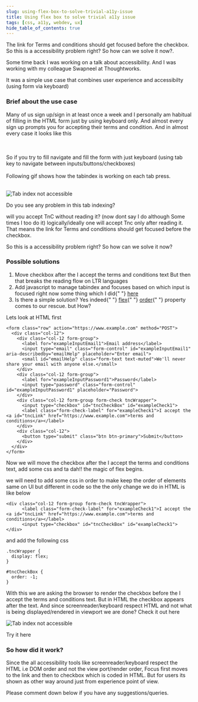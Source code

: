 ```yaml
---
slug: using-flex-box-to-solve-trivial-a11y-issue
title: Using flex box to solve trivial a11y issue
tags: [css, a11y, webdev, ux]
hide_table_of_contents: true
---
```


The link for Terms and conditions should get focused before the checkbox.
So this is a accessibility problem right?
So how can we solve it now?.

<!--truncate-->

Some time back I was working on a talk about accessibility. And I was working with my colleague Swapneel at Thoughtworks.

It was a simple use case that combines user experience and accessibilty (using form via keyboard)

### Brief about the use case

Many of us sign up/sign in at least once a week and I personally am habitual of filling in the HTML form just by using keyboard only. And almost every sign up prompts you for accepting their terms and condition.
And in almost every case it looks like this


<CodePen codePenEmbedUrl="https://codepen.io/nikhil-001mehta/embed/preview/RwrZyXz"></CodePen>

<br />
<br />
So if you try to fill navigate and fill the form with just keyboard (using tab
key to navigate between inputs/buttons/checkboxes)
<br />
<br />
Following gif shows how the tabindex is working on each tab press.
<br />
<br />

![Tab index not accessible](https://res.cloudinary.com/practicaldev/image/fetch/s--2qq02BHT--/c_limit%2Cf_auto%2Cfl_progressive%2Cq_66%2Cw_880/https://dev-to-uploads.s3.amazonaws.com/i/xarwch61vqdtho2o3pwb.gif)

Do you see any problem in this tab indexing?

will you accept TnC without reading it? (now dont say I do although Some times I too do it) logically/ideally one will accept Tnc only after reading it. That means the link for Terms and conditions should get focused before the checkbox.

So this is a accessibility problem right?
So how can we solve it now?

### Possible solutions

<ol>
  <li>
    Move checkbox after the I accept the terms and conditions text But then that
    breaks the reading flow on LTR languages
  </li>
  <li>
    Add javascript to manage tabindex and focuses based on which input is
    focused right now some thing which I did{" "}
    <a href="https://codepen.io/nikhil-001mehta/pen/PoZKaBW">here</a>
  </li>
  <li>
    Is there a simple solution? Yes indeed{" "}
    <a href="https://css-tricks.com/snippets/css/a-guide-to-flexbox/">flex</a>{" "}
    <a href="https://developer.mozilla.org/en-US/docs/Web/CSS/order">order</a>{" "}
    property comes to our rescue. but How?
  </li>
</ol>

Lets look at HTML first

```
<form class="row" action="https://www.example.com" method="POST">
  <div class="col-12">
    <div class="col-12 form-group">
      <label for="exampleInputEmail1">Email address</label>
      <input type="email" class="form-control" id="exampleInputEmail1" aria-describedby="emailHelp" placeholder="Enter email">
      <small id="emailHelp" class="form-text text-muted">We'll never share your email with anyone else.</small>
    </div>
    <div class="col-12 form-group">
      <label for="exampleInputPassword1">Password</label>
      <input type="password" class="form-control" id="exampleInputPassword1" placeholder="Password">
    </div>
    <div class="col-12 form-group form-check tncWrapper">
      <input type="checkbox" id="tncCheckBox" id="exampleCheck1">
      <label class="form-check-label" for="exampleCheck1">I accept the <a id="tncLink" href="https://www.example.com">terms and conditions</a></label>
    </div>
    <div class="col-12">
      <button type="submit" class="btn btn-primary">Submit</button>
    </div>
  </div>
</form>
```

Now we will move the checkbox after the I accept the terms and conditions text, add some css and ta dah!! the magic of flex begins.

we will need to add some css in order to make keep the order of elements same on UI but different in code so the the only change we do in HTML is like below

```
<div class="col-12 form-group form-check tncWrapper">
      <label class="form-check-label" for="exampleCheck1">I accept the <a id="tncLink" href="https://www.example.com">terms and conditions</a></label>
      <input type="checkbox" id="tncCheckBox" id="exampleCheck1">
</div>
```

and add the following css

```
.tncWrapper {
  display: flex;
}

#tncCheckBox {
  order: -1;
}
```

With this we are asking the browser to render the checkbox before the I accept the terms and conditions text. But in HTML the checkbox appears after the text. And since screenreader/keyboard respect HTML and not what is being displayed/rendered in viewport we are done?
Check it out here

![Tab index not accessible](https://res.cloudinary.com/practicaldev/image/fetch/s--msiPBzcH--/c_limit%2Cf_auto%2Cfl_progressive%2Cq_66%2Cw_880/https://dev-to-uploads.s3.amazonaws.com/i/kg6qwt9rmcsqzydx1wls.gif)

Try it here

<CodePen codePenEmbedUrl="https://codepen.io/nikhil-001mehta/embed/preview/abdyKxg"></CodePen>

### So how did it work?

Since the all accessibility tools like screenreader/keyboard respect the HTML i.e DOM order and not the view port/render order, Focus first moves to the link and then to checkbox which is coded in HTML. But for users its shown as other way around just from experience point of view.

Please comment down below if you have any suggestions/queries.
